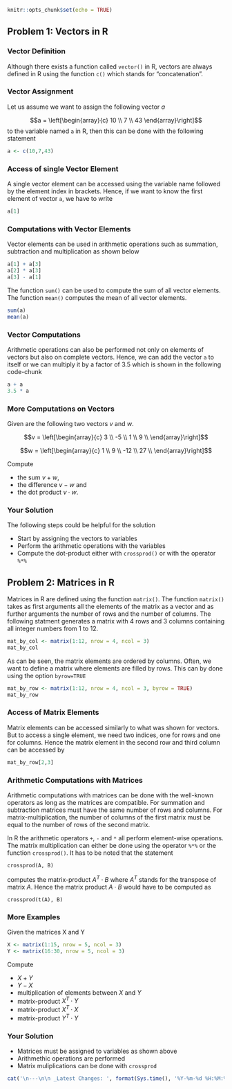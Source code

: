 


```r
knitr::opts_chunk$set(echo = TRUE)
```


## Problem 1: Vectors in R

### Vector Definition
Although there exists a function called `vector()` in R, vectors are always defined in R using the function `c()` which stands for "concatenation". 

### Vector Assignment
Let us assume we want to assign the following vector $a$ 

$$a = \left[\begin{array}{c}
10 \\
7 \\
43
\end{array}\right]$$
to the variable named `a` in R, then this can be done with the following statement

```r
a <- c(10,7,43)
```

### Access of single Vector Element
A single vector element can be accessed using the variable name followed by the element index in brackets. Hence, if we want to know the first element of vector `a`, we have to write

```r
a[1]
```

### Computations with Vector Elements
Vector elements can be used in arithmetic operations such as summation, subtraction and multiplication as shown below

```r
a[1] + a[3]
a[2] * a[3]
a[3] - a[1]
```

The function `sum()` can be used to compute the sum of all vector elements. The function `mean()` computes the mean of all vector elements. 

```r
sum(a)
mean(a)
```

### Vector Computations
Arithmetic operations can also be performed not only on elements of vectors but also on complete vectors. Hence, we can add the vector `a` to itself or we can multiply it by a factor of 3.5 which is shown in the following code-chunk

```r
a + a
3.5 * a
```

### More Computations on Vectors

Given are the following two vectors $v$ and $w$. 

$$v = \left[\begin{array}{c}
   3  \\ 
  -5  \\ 
   1  \\ 
   9  \\
  \end{array}\right]$$
  
$$w = \left[\begin{array}{c}
    1  \\ 
    9  \\ 
  -12  \\ 
   27  \\
  \end{array}\right]$$


Compute

* the sum $v+w$, 
* the difference $v-w$ and 
* the dot product $v\cdot w$. 


### Your Solution
The following steps could be helpful for the solution

* Start by assigning the vectors to variables
* Perform the arithmetic operations with the variables
* Compute the dot-product either with `crossprod()` or with the operator `%*%`





## Problem 2: Matrices in R
Matrices in R are defined using the function `matrix()`. The function `matrix()` takes as first arguments all the elements of the matrix as a vector and as further arguments the number of rows and the number of columns. The following statment generates a matrix with $4$ rows and $3$ columns containing all integer numbers from $1$ to $12$. 

```r
mat_by_col <- matrix(1:12, nrow = 4, ncol = 3)
mat_by_col
```

As can be seen, the matrix elements are ordered by columns. Often, we want to define a matrix where elements are filled by rows. This can by done using the option `byrow=TRUE` 

```r
mat_by_row <- matrix(1:12, nrow = 4, ncol = 3, byrow = TRUE)
mat_by_row
```

### Access of Matrix Elements
Matrix elements can be accessed similarly to what was shown for vectors. But to access a single element, we need two indices, one for rows and one for columns. Hence the matrix element in the second row and third column can be accessed by 

```r
mat_by_row[2,3]
```


### Arithmetic Computations with Matrices
Arithmetic computations with matrices can be done with the well-known operators as long as the matrices are compatible. For summation and subtraction matrices must have the same number of rows and columns. For matrix-multiplication, the number of columns of the first matrix must be equal to the number of rows of the second matrix. 

In R the arithmetic operators `+`, `-` and `*` all perform element-wise operations. The matrix multiplication can either be done using the operator `%*%` or the function `crossprod()`. It has to be noted that the statement 

```
crossprod(A, B)
```

computes the matrix-product $A^T \cdot B$ where $A^T$ stands for the transpose of matrix $A$. Hence the matrix product $A \cdot B$ would have to be computed as 

```
crossprod(t(A), B)
```


### More Examples
Given the matrices X and Y

```r
X <- matrix(1:15, nrow = 5, ncol = 3)
Y <- matrix(16:30, nrow = 5, ncol = 3)
```

Compute 

- $X + Y$
- $Y - X$
- multiplication of elements between $X$ and $Y$
- matrix-product $X^T \cdot Y$
- matrix-product $X^T \cdot X$
- matrix-product $Y^T \cdot Y$



### Your Solution

* Matrices must be assigned to variables as shown above
* Arithmethic operations are performed
* Matrix muliplications can be done with `crossprod`



 


```r
cat('\n---\n\n _Latest Changes: ', format(Sys.time(), '%Y-%m-%d %H:%M:%S'), ' (', Sys.info()['user'], ')_\n', sep = '')
```
 
